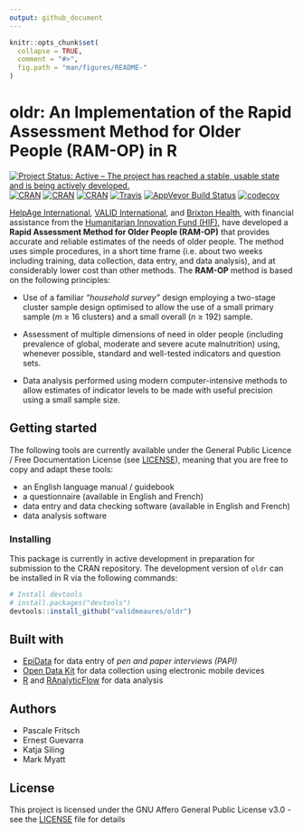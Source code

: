```yaml
---
output: github_document
---
```


<!-- README.md is generated from README.Rmd. Please edit that file -->

```r
knitr::opts_chunk$set(
  collapse = TRUE,
  comment = "#>",
  fig.path = "man/figures/README-"
)
```

# oldr: An Implementation of the Rapid Assessment Method for Older People (RAM-OP) in R
[![Project Status: Active – The project has reached a stable, usable state and is being actively developed.](http://www.repostatus.org/badges/latest/active.svg)](http://www.repostatus.org/#active)
[![CRAN](https://img.shields.io/cran/v/oldr.svg)](https://cran.r-project.org/package=oldr)
[![CRAN](https://img.shields.io/cran/l/oldr.svg)](https://CRAN.R-project.org/package=oldr)
[![CRAN](http://cranlogs.r-pkg.org/badges/oldr)](https://CRAN.R-project.org/package=oldr)
[![Travis](https://img.shields.io/travis/validmeasures/oldr.svg?branch=master)](https://travis-ci.org/validmeasures/oldr)
[![AppVeyor Build Status](https://ci.appveyor.com/api/projects/status/github/validmeasures/oldr?branch=master&svg=true)](https://ci.appveyor.com/project/validmeasures/oldr)
[![codecov](https://codecov.io/gh/validmeasures/oldr/branch/master/graph/badge.svg)](https://codecov.io/gh/validmeasures/oldr)


[HelpAge International](http://www.helpage.org), [VALID International](http://www.validinternational.org), 
and [Brixton Health](http://www.brixtonhealth.com), with financial assistance from 
the [Humanitarian Innovation Fund (HIF)](http://www.elrha.org/hif/home/), have 
developed a **Rapid Assessment Method for Older People (RAM-OP)** that provides 
accurate and reliable estimates of the needs of older people. The method uses 
simple procedures, in a short time frame (i.e. about two weeks including training, 
data collection, data entry, and data analysis), and at considerably lower cost 
than other methods. The **RAM-OP** method is based on the following principles:

* Use of a familiar *“household survey”* design employing a two-stage cluster 
sample design optimised to allow the use of a small primary sample (*m* ≥ 16 clusters) 
and a small overall (*n* ≥ 192) sample.

* Assessment of multiple dimensions of need in older people (including prevalence 
of global, moderate and severe acute malnutrition) using, whenever possible, standard 
and well-tested indicators and question sets.

* Data analysis performed using modern computer-intensive methods to allow estimates 
of indicator levels to be made with useful precision using a small sample size.


## Getting started

The following tools are currently available under the General Public Licence / Free Documentation License 
(see [LICENSE](https://github.com/validmeasures/oldr/blob/master/LICENSE)), meaning 
that you are free to copy and adapt these tools:

* an English language manual / guidebook
* a questionnaire (available in English and French)
* data entry and data checking software (available in English and French)
* data analysis software

### Installing

This package is currently in active development in preparation for submission to
the CRAN repository. The development version of `oldr` can be installed in R
via the following commands:

```R
# Install devtools
# install.packages("devtools")
devtools::install_github("validmeaures/oldr")
```

## Built with

* [EpiData](http://www.epidata.dk) for data entry of *pen and paper interviews (PAPI)*
* [Open Data Kit](https://opendatakit.org) for data collection using electronic mobile devices
* [R](https://www.r-project.org) and [RAnalyticFlow](http://r.analyticflow.com) for data analysis 


## Authors

* Pascale Fritsch
* Ernest Guevarra
* Katja Siling
* Mark Myatt


## License

This project is licensed under the GNU Affero General Public License v3.0 - see the [LICENSE](https://github.com/validemeasures/oldr/blob/master/LICENSE) file for details

